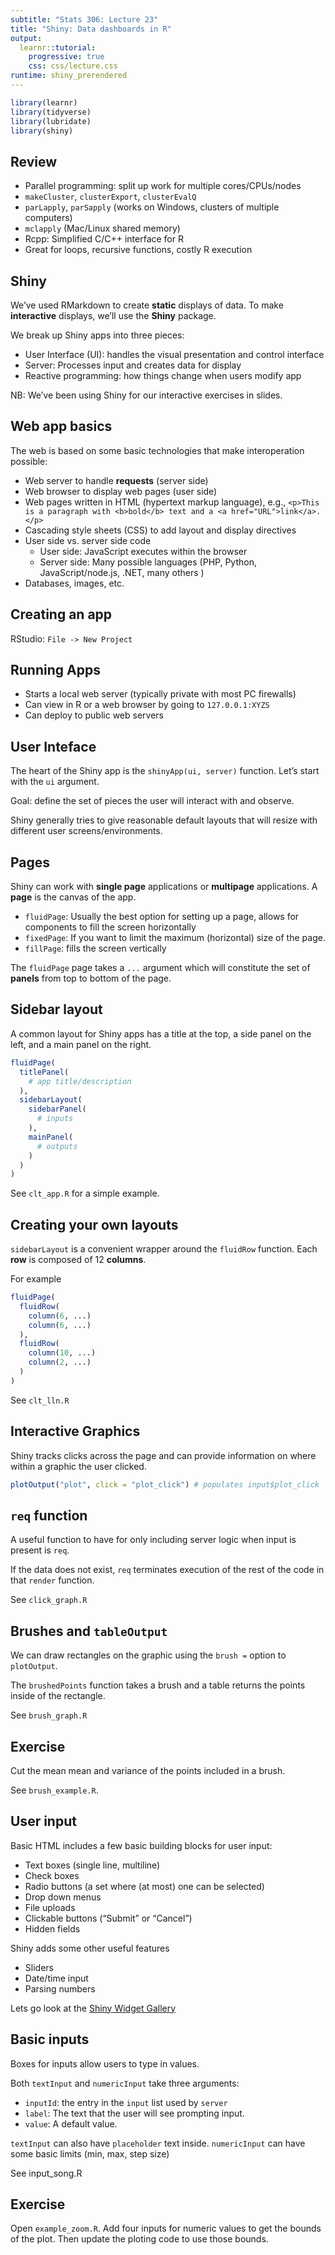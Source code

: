 ```yaml
---
subtitle: "Stats 306: Lecture 23"
title: "Shiny: Data dashboards in R"
output: 
  learnr::tutorial:
    progressive: true
    css: css/lecture.css
runtime: shiny_prerendered
---
```



```r
library(learnr)
library(tidyverse)
library(lubridate)
library(shiny)
```

## Review

* Parallel programming: split up work for multiple cores/CPUs/nodes
* `makeCluster`, `clusterExport`,  `clusterEvalQ`
* `parLapply`, `parSapply` (works on Windows, clusters of multiple computers)
* `mclapply` (Mac/Linux shared memory)
* Rcpp: Simplified C/C++ interface for R
* Great for loops, recursive functions, costly R execution

## Shiny

We've used RMarkdown to create **static** displays of data. To make **interactive** displays, we'll use the **Shiny** package.

We break up Shiny apps into three pieces:

* User Interface (UI): handles the visual presentation and control interface
* Server: Processes input and creates data for display
* Reactive programming: how things change when users modify app

NB: We've been using Shiny for our interactive exercises in slides.

## Web app basics

The web is based on some basic technologies that make interoperation possible:

* Web server to handle **requests** (server side)
* Web browser to display web pages (user side)
* Web pages written in HTML (hypertext markup language), e.g., `<p>This is a paragraph with <b>bold</b> text and a <a href="URL">link</a>.</p>`
* Cascading style sheets (CSS) to add layout and display directives
* User side vs. server side code
  * User side: JavaScript executes within the browser
  * Server side: Many possible languages (PHP, Python, JavaScript/node.js, .NET, many others )
* Databases, images, etc.

## Creating an app

RStudio: `File -> New Project`

## Running Apps

* Starts a local web server (typically private with most PC firewalls)
* Can view in R or a web browser by going to `127.0.0.1:XYZS`
* Can deploy to public web servers

## User Inteface

The heart of the Shiny app is the `shinyApp(ui, server)` function. Let's start with the `ui` argument.


Goal: define the set of pieces the user will interact with and observe.

Shiny generally tries to give reasonable default layouts that will resize with different user screens/environments.

## Pages

Shiny can work with **single page** applications or **multipage** applications. A **page** is the canvas of the app.

* `fluidPage`: Usually the best option for setting up a page, allows for components to fill the screen horizontally
* `fixedPage`: If you want to limit the maximum (horizontal) size of the page.
* `fillPage`: fills the screen vertically

The `fluidPage` page takes a `...` argument which will constitute the set of **panels** from top to bottom of the page.

## Sidebar layout

A common layout for Shiny apps has a title at the top, a side panel on the left, and a main panel on the right.

```r
fluidPage(
  titlePanel(
    # app title/description
  ),
  sidebarLayout(
    sidebarPanel(
      # inputs
    ),
    mainPanel(
      # outputs
    )
  )
)
```

See `clt_app.R` for a simple example.

## Creating your own layouts

`sidebarLayout` is a convenient wrapper around the `fluidRow` function. Each **row** is composed of 12 **columns**. 

For example
```r
fluidPage(
  fluidRow(
    column(6, ...)
    column(6, ...)
  ),
  fluidRow(
    column(10, ...)
    column(2, ...)
  )
)
```

See `clt_lln.R`

## Interactive Graphics

Shiny tracks clicks across the page and can provide information on where within a graphic the user clicked.

```r
plotOutput("plot", click = "plot_click") # populates input$plot_click
```

## `req` function

A useful function to have for only including server logic when input is present is `req`. 

If the data does not exist, `req` terminates execution of the rest of the code in that `render` function.

See `click_graph.R`


## Brushes and `tableOutput`

We can draw rectangles on the graphic using the `brush = ` option to `plotOutput`.

The `brushedPoints` function takes a brush and a table returns the points inside of the rectangle.

See `brush_graph.R`

## Exercise

Cut the mean mean and variance of the points included in a brush.

See `brush_example.R`.

## User input

Basic HTML includes a few basic building blocks for user input:

* Text boxes (single line, multiline)
* Check boxes
* Radio buttons (a set where (at most) one can be selected)
* Drop down menus
* File uploads
* Clickable buttons ("Submit" or "Cancel")
* Hidden fields

Shiny adds some other useful features

* Sliders
* Date/time input
* Parsing numbers

Lets go look at the [Shiny Widget Gallery](https://shiny.rstudio.com/gallery/widget-gallery.html)

## Basic inputs

Boxes for inputs allow users to type in values.

Both `textInput` and `numericInput` take three arguments:

* `inputId`: the entry in the `input` list used by `server`
* `label`: The text that the user will see prompting input.
* `value`: A default value.

`textInput` can also have `placeholder` text inside. `numericInput` can have some basic limits (min, max, step size)

See input_song.R

## Exercise

Open `example_zoom.R`. Add four inputs for numeric values to get the bounds of the plot. Then update the ploting code to use those bounds. 


